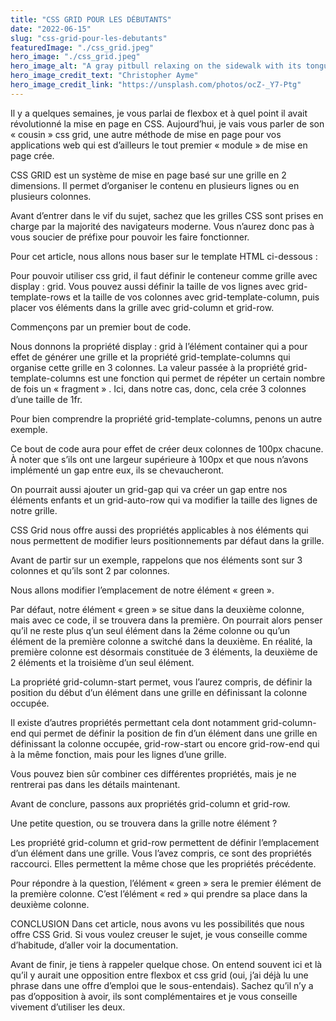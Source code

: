 ```yaml
---
title: "CSS GRID POUR LES DÉBUTANTS"
date: "2022-06-15"
slug: "css-grid-pour-les-debutants"
featuredImage: "./css_grid.jpeg"
hero_image: "./css_grid.jpeg"
hero_image_alt: "A gray pitbull relaxing on the sidewalk with its tongue hanging out"
hero_image_credit_text: "Christopher Ayme"
hero_image_credit_link: "https://unsplash.com/photos/ocZ-_Y7-Ptg"
---
```


Il y a quelques semaines, je vous parlai de flexbox et à quel point il avait révolutionné la mise en page en CSS. Aujourd’hui, je vais vous parler de son « cousin » css grid, une autre méthode de mise en page pour vos applications web qui est d’ailleurs le tout premier « module » de mise en page crée.

CSS GRID est un système de mise en page basé sur une grille en 2 dimensions. Il permet d’organiser le contenu en plusieurs lignes ou en plusieurs colonnes.

Avant d’entrer dans le vif du sujet, sachez que les grilles CSS sont prises en charge par la majorité des navigateurs moderne. Vous n’aurez donc pas à vous soucier de préfixe pour pouvoir les faire fonctionner.

Pour cet article, nous allons nous baser sur le template HTML ci-dessous :


Pour pouvoir utiliser css grid, il faut définir le conteneur comme grille avec display : grid. Vous pouvez aussi définir la taille de vos lignes avec grid-template-rows et la taille de vos colonnes avec grid-template-column, puis placer vos éléments dans la grille avec grid-column et grid-row.

Commençons par un premier bout de code.


Nous donnons la propriété display : grid à l’élément container qui a pour effet de générer une grille et la propriété grid-template-columns qui organise cette grille en 3 colonnes. La valeur passée à la propriété grid-template-columns est une fonction qui permet de répéter un certain nombre de fois un « fragment » . Ici, dans notre cas, donc, cela crée 3 colonnes d’une taille de 1fr.

Pour bien comprendre la propriété grid-template-columns, penons un autre exemple.


Ce bout de code aura pour effet de créer deux colonnes de 100px chacune. À noter que s’ils ont une largeur supérieure à 100px et que nous n’avons implémenté un gap entre eux, ils se chevaucheront.

On pourrait aussi ajouter un grid-gap qui va créer un gap entre nos éléments enfants et un grid-auto-row qui va modifier la taille des lignes de notre grille.

CSS Grid nous offre aussi des propriétés applicables à nos éléments qui nous permettent de modifier leurs positionnements par défaut dans la grille.

Avant de partir sur un exemple, rappelons que nos éléments sont sur 3 colonnes et qu’ils sont 2 par colonnes.

Nous allons modifier l’emplacement de notre élément « green ».


Par défaut, notre élément « green » se situe dans la deuxième colonne, mais avec ce code, il se trouvera dans la première. On pourrait alors penser qu’il ne reste plus q’un seul élément dans la 2éme colonne ou qu’un élément de la première colonne a switché dans la deuxième. En réalité, la première colonne est désormais constituée de 3 éléments, la deuxième de 2 éléments et la troisième d’un seul élément.

La propriété grid-column-start permet, vous l’aurez compris, de définir la position du début d’un élément dans une grille en définissant la colonne occupée.

Il existe d’autres propriétés permettant cela dont notamment grid-column-end qui permet de définir la position de fin d’un élément dans une grille en définissant la colonne occupée, grid-row-start ou encore grid-row-end qui à la même fonction, mais pour les lignes d’une grille.

Vous pouvez bien sûr combiner ces différentes propriétés, mais je ne rentrerai pas dans les détails maintenant.

Avant de conclure, passons aux propriétés grid-column et grid-row.


Une petite question, ou se trouvera dans la grille notre élément ?

Les propriété grid-column et grid-row permettent de définir l’emplacement d’un élément dans une grille. Vous l’avez compris, ce sont des propriétés raccourci. Elles permettent la même chose que les propriétés précédente.

Pour répondre à la question, l’élément « green » sera le premier élément de la première colonne. C’est l’élément « red » qui prendre sa place dans la deuxième colonne.

CONCLUSION
Dans cet article, nous avons vu les possibilités que nous offre CSS Grid. Si vous voulez creuser le sujet, je vous conseille comme d’habitude, d’aller voir la documentation.

Avant de finir, je tiens à rappeler quelque chose. On entend souvent ici et là qu’il y aurait une opposition entre flexbox et css grid (oui, j’ai déjà lu une phrase dans une offre d’emploi que le sous-entendais). Sachez qu’il n’y a pas d’opposition à avoir, ils sont complémentaires et je vous conseille vivement d’utiliser les deux.

